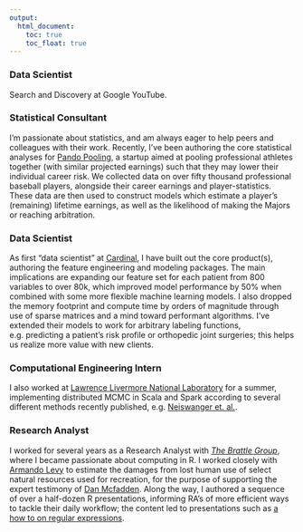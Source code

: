 ```yaml
---
output:
  html_document: 
    toc: true
    toc_float: true
---
```


<link rel="stylesheet" href="styles.css" type="text/css">

### Data Scientist
Search and Discovery at Google YouTube.

### Statistical Consultant
I'm passionate about statistics, and am always eager to help peers and colleagues with their work. Recently, I've been authoring the core statistical analyses for [Pando Pooling](https://www.pandopooling.com/), a startup aimed at pooling professional athletes together (with similar projected earnings) such that they may lower their individual career risk. We collected data on over fifty thousand professional baseball players, alongside their career earnings and player-statistics. These data are then used to construct models which estimate a player's (remaining) lifetime earnings, as well as the likelihood of making the Majors or reaching arbitration.

### Data Scientist
As first "data scientist" at [Cardinal](http://cardinalanalytx.com/), I have built out the core product(s), authoring the feature engineering and modeling packages. The main implications are expanding our feature set for each patient from 800 variables to over 80k, which improved model performance by 50% when combined with some more flexible machine learning models. I also dropped the memory footprint and compute time by orders of magnitude through use of sparse matrices and a mind toward performant algorithms. I've extended their models to work for arbitrary labeling functions, e.g. predicting a patient's risk profile or orthopedic joint surgeries; this helps us realize more value with new clients.

### Computational Engineering Intern
I also worked at [Lawrence Livermore National Laboratory](https://computation.llnl.gov/) for a summer, implementing distributed MCMC in Scala and Spark according to several different methods recently published, e.g. [Neiswanger et. al.](https://arxiv.org/abs/1311.4780).

### Research Analyst
I worked for several years as a Research Analyst with [*The Brattle Group*](http://www.brattle.com/), where I became passionate about computing in R.
I worked closely with [Armando Levy](http://www.brattle.com/experts/armando-levy) to
estimate the damages from lost human use of select natural resources used for recreation,
for the purpose of supporting the expert testimony of [Dan Mcfadden](https://eml.berkeley.edu/~mcfadden/). Along the way, I authored a sequence of 
over a half-dozen R presentations, informing RA's of more efficient ways to tackle their daily workflow; the content led to presentations such as [a how to on regular expressions](/Users/asantucci_cardinal/Dropbox/Stanford/Teaching/R/lecture_2_regex.pdf).
